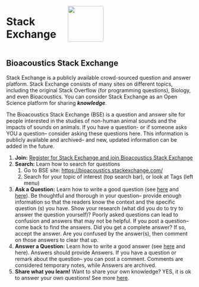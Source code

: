 ::: columns
::: {.column width="30%"}

# Stack Exchange

:::
::: {.column width="70%"}

![](images/stackExchangeLogo.png){width="1in"}

:::
:::

## Bioacoustics Stack Exchange

Stack Exchange is a publicly available crowd-sourced question and answer platform. Stack Exchange consists of many sites on different topics, including the original Stack Overflow (for programming questions), Biology, and even Bioacoustics. You can consider Stack Exchange as an Open Science platform for sharing ***knowledge***.

The Bioacoustics Stack Exchange (BSE) is a question and answer site for people interested in the studies of non-human animal sounds and the impacts of sounds on animals. If you have a question- or if someone asks YOU a question– consider asking these questions here. This information is publicly available and archived– and new, updated information can be added in the future.

1.  **Join:** [Register for Stack Exchange and join Bioacoustics Stack Exchange](https://bioacoustics.stackexchange.com/users/signup?ssrc=hero&returnurl=https%3a%2f%2fbioacoustics.stackexchange.com%2f)
2.  **Search:** Learn how to search for questions
    1.  Go to BSE site: <https://bioacoustics.stackexchange.com/>
    2.  Search for your topic of interest (top search bar), or look at Tags (left menu)
3.  **Ask a Question:** Learn how to write a good question (see [here](https://stackoverflow.com/help/how-to-ask) and [here](https://stackoverflow.blog/2010/10/04/asking-better-questions/)). Be thoughtful and thorough in your question– provide enough information so that the readers know the context and the specific question (s) you have. Show your research (what did you do to try to answer the question yourself)? Poorly asked questions can lead to confusion and answers that may not be helpful. If you post a question– come back to find the answers. Did you get a complete answer? If so, accept the answer. Are you confused by the answer(s), then comment on those answers to clear that up.
4.  **Answer a Question:** Learn how to write a good answer (see [here](https://meta.stackexchange.com/help/how-to-answer) and here). Answers should provide Answers. If you have a question or remark about the question– you can post a comment. Comments are considered temporary notes, while Answers are archived.
5.  **Share what you learn!** Want to share your own knowledge? YES, it is ok to answer your own questions! See more [here](https://stackoverflow.blog/2011/07/01/its-ok-to-ask-and-answer-your-own-questions/).
